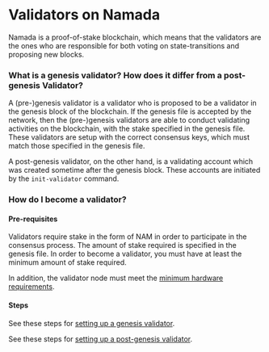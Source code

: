 # Validators on Namada

Namada is a proof-of-stake blockchain, which means that the validators are the ones who are responsible for both voting on state-transitions and proposing new blocks.

### What is a genesis validator? How does it differ from a post-genesis Validator?

A (pre-)genesis validator is a validator who is proposed to be a validator in the genesis block of the blockchain. If the genesis file is accepted by the network, then the (pre-)genesis validators are able to conduct validating activities on the blockchain, with the stake specified in the genesis file. These validators are setup with the correct consensus keys, which must match those specified in the genesis file.

A post-genesis validator, on the other hand, is a validating account which was created sometime after the genesis block. These accounts are initiated by the `init-validator` command.

### How do I become a validator?

#### Pre-requisites
Validators require stake in the form of NAM in order to participate in the consensus process. The amount of stake required is specified in the genesis file. In order to become a validator, you must have at least the minimum amount of stake required.

In addition, the validator node must meet the [minimum hardware requirements](./validators/hardware.mdx).

#### Steps

See these steps for [setting up a genesis validator](./validators/genesis-validator-setup.mdx).

See these steps for [setting up a post-genesis validator](./validators/post-genesis-validator-setup.mdx).